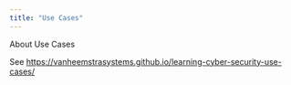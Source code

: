 ```yaml
---
title: "Use Cases"
---
```


About Use Cases

See <https://vanheemstrasystems.github.io/learning-cyber-security-use-cases/>
